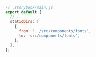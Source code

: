 ```js
// .storybook/main.js
export default {
  // ...
  staticDirs: [
    {
      from: '../src/components/fonts',
      to: 'src/components/fonts',
    },
  ],
};
```
